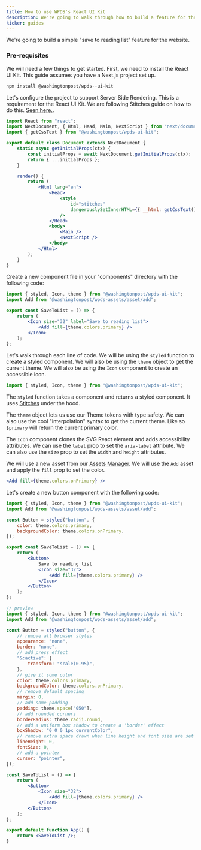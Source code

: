```yaml
---
title: How to use WPDS's React UI Kit
description: We're going to walk through how to build a feature for the website with our React UI Kit.
kicker: guides
---
```


We're going to build a simple "save to reading list" feature for the website.

### Pre-requisites

We will need a few things to get started. First, we need to install the React UI Kit. This guide assumes you have a Next.js project set up.

```bash
npm install @washingtonpost/wpds--ui-kit
```

Let's configure the project to support Server Side Rendering. This is a requirement for the React UI Kit. We are following Stitches guide on how to do this. [Seen here.](https://stitches.dev/docs/server-side-rendering).

```jsx
import React from "react";
import NextDocument, { Html, Head, Main, NextScript } from "next/document";
import { getCssText } from "@washingtonpost/wpds-ui-kit";

export default class Document extends NextDocument {
	static async getInitialProps(ctx) {
		const initialProps = await NextDocument.getInitialProps(ctx);
		return { ...initialProps };
	}

	render() {
		return (
			<Html lang="en">
				<Head>
					<style
						id="stitches"
						dangerouslySetInnerHTML={{ __html: getCssText() }}
					/>
				</Head>
				<body>
					<Main />
					<NextScript />
				</body>
			</Html>
		);
	}
}
```

Create a new component file in your "components" directory with the following code:

```jsx
import { styled, Icon, theme } from "@washingtonpost/wpds-ui-kit";
import Add from "@washingtonpost/wpds-assets/asset/add";

export const SaveToList = () => {
	return (
		<Icon size="32" label="Save to reading list">
			<Add fill={theme.colors.primary} />
		</Icon>
	);
};
```

Let's walk through each line of code. We will be using the `styled` function to create a styled component. We will also be using the `theme` object to get the current theme. We will also be using the `Icon` component to create an accessible icon.

```jsx
import { styled, Icon, theme } from "@washingtonpost/wpds-ui-kit";
```

The `styled` function takes a component and returns a styled component. It uses [Stitches](https://stitches.dev/docs/introduction) under the hood.

The `theme` object lets us use our Theme tokens with type safety. We can also use the cool "interpolation" syntax to get the current theme. Like so `$primary` will return the current primary color.

The `Icon` component clones the SVG React element and adds accessibility attributes. We can use the `label` prop to set the `aria-label` attribute. We can also use the `size` prop to set the `width` and `height` attributes.

We will use a new asset from our [Assets Manager](/foundations/assets). We will use the `Add` asset and apply the `fill` prop to set the color.

```jsx
<Add fill={theme.colors.onPrimary} />
```

Let's create a new button component with the following code:

```jsx
import { styled, Icon, theme } from "@washingtonpost/wpds-ui-kit";
import Add from "@washingtonpost/wpds-assets/asset/add";

const Button = styled("button", {
	color: theme.colors.primary,
	backgroundColor: theme.colors.onPrimary,
});

export const SaveToList = () => {
	return (
		<Button>
			Save to reading list
			<Icon size="32">
				<Add fill={theme.colors.primary} />
			</Icon>
		</Button>
	);
};
```

```jsx
// preview
import { styled, Icon, theme } from "@washingtonpost/wpds-ui-kit";
import Add from "@washingtonpost/wpds-assets/asset/add";

const Button = styled("button", {
	// remove all browser styles
	appearance: "none",
	border: "none",
	// add press effect
	"&:active": {
		transform: "scale(0.95)",
	},
	// give it some color
	color: theme.colors.primary,
	backgroundColor: theme.colors.onPrimary,
	// remove default spacing
	margin: 0,
	// add some padding
	padding: theme.space["050"],
	// add rounded corners
	borderRadius: theme.radii.round,
	// add a uniform box shadow to create a 'border' effect
	boxShadow: "0 0 0 1px currentColor",
	// remove extra space drawn when line height and font size are set
	lineHeight: 0,
	fontSize: 0,
	// add a pointer
	cursor: "pointer",
});

const SaveToList = () => {
	return (
		<Button>
			<Icon size="32">
				<Add fill={theme.colors.primary} />
			</Icon>
		</Button>
	);
};

export default function App() {
	return <SaveToList />;
}
```

